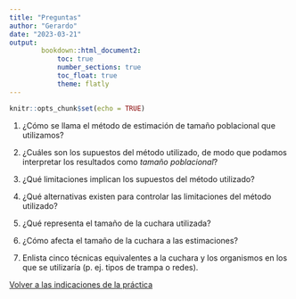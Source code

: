 ```yaml
---
title: "Preguntas"
author: "Gerardo"
date: "2023-03-21"
output:
        bookdown::html_document2:
            toc: true 
            number_sections: true
            toc_float: true
            theme: flatly
---
```


```r
knitr::opts_chunk$set(echo = TRUE)
```

1. ¿Cómo se llama el método de estimación de tamaño poblacional que utilizamos?

2. ¿Cuáles son los supuestos del método utilizado, de modo que podamos interpretar los resultados como *tamaño poblacional*?

3. ¿Qué limitaciones implican los supuestos del método utilizado?

4. ¿Qué alternativas existen para controlar las limitaciones del método utilizado?

5. ¿Qué representa el tamaño de la cuchara utilizada?

6. ¿Cómo afecta el tamaño de la cuchara a las estimaciones?

7. Enlista cinco técnicas equivalentes a la cuchara y los organismos en los que se utilizaría (p. ej. tipos de trampa o redes).

[Volver a las indicaciones de la práctica](Practica-estimacion.html)
